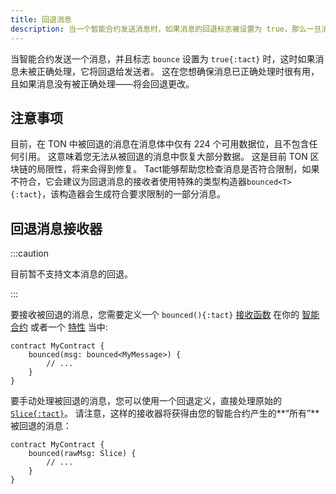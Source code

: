```yaml
---
title: 回退消息
description: 当一个智能合约发送消息时，如果消息的回退标志被设置为 true，那么一旦消息未被正确处理，它将回退给发送者。
---
```


当智能合约发送一个消息，并且标志 `bounce` 设置为 `true{:tact}` 时，这时如果消息未被正确处理，它将回退给发送者。 这在您想确保消息已正确处理时很有用，且如果消息没有被正确处理——将会回退更改。

## 注意事项

目前，在 TON 中被回退的消息在消息体中仅有 224 个可用数据位，且不包含任何引用。 这意味着您无法从被回退的消息中恢复大部分数据。 这是目前 TON 区块链的局限性，将来会得到修复。 Tact能够帮助您检查消息是否符合限制，如果不符合，它会建议为回退消息的接收者使用特殊的类型构造器`bounced<T>{:tact}`，该构造器会生成符合要求限制的一部分消息。

## 回退消息接收器

:::caution

  目前暂不支持文本消息的回退。

:::

要接收被回退的消息，您需要定义一个 `bounced(){:tact}` [接收函数](/zh-cn/book/contracts#receiver-functions) 在你的 [智能合约](/zh-cn/book/contracts) 或者一个 [特性](/zh-cn/book/types#traits) 当中:

```tact {2-4}
contract MyContract {
    bounced(msg: bounced<MyMessage>) {
        // ...
    }
}
```

要手动处理被回退的消息，您可以使用一个回退定义，直接处理原始的 [`Slice{:tact}`](/zh-cn/book/cells#slices)。 请注意，这样的接收器将获得由您的智能合约产生的**“所有”**被回退的消息：

```tact /rawMsg: Slice/
contract MyContract {
    bounced(rawMsg: Slice) {
        // ...
    }
}
```
